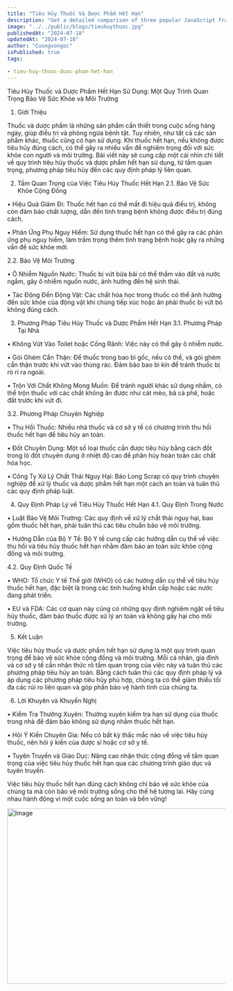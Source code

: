 ```yaml
---
title: "Tiêu Hủy Thuốc Và Dược Phẩm Hết Hạn"
description: "Get a detailed comparison of three popular JavaScript frameworks - Angular, React, and Vue.js. Understand the strengths, weaknesses, and use cases for each framework to make an informed decision for your next web development project."
image: "../../public/blogs/tieuhuythuoc.jpg"
publishedAt: "2024-07-18"
updatedAt: "2024-07-18"
author: "Cuongvongoc"
isPublished: true
tags:

- tieu-huy-thuoc-duoc-pham-het-han
---
```

Tiêu Hủy Thuốc và Dược Phẩm Hết Hạn Sử Dụng: Một Quy Trình Quan Trọng Bảo Vệ Sức Khỏe và Môi Trường

1. Giới Thiệu

Thuốc và dược phẩm là những sản phẩm cần thiết trong cuộc sống hàng ngày, giúp điều trị và phòng ngừa bệnh tật. Tuy nhiên, như tất cả các sản phẩm khác, thuốc cũng có hạn sử dụng. Khi thuốc hết hạn, nếu không được tiêu hủy đúng cách, có thể gây ra nhiều vấn đề nghiêm trọng đối với sức khỏe con người và môi trường. Bài viết này sẽ cung cấp một cái nhìn chi tiết về quy trình tiêu hủy thuốc và dược phẩm hết hạn sử dụng, từ tầm quan trọng, phương pháp tiêu hủy đến các quy định pháp lý liên quan.

2. Tầm Quan Trọng của Việc Tiêu Hủy Thuốc Hết Hạn
2.1. Bảo Vệ Sức Khỏe Cộng Đồng

• Hiệu Quả Giảm Đi: Thuốc hết hạn có thể mất đi hiệu quả điều trị, không còn đảm bảo chất lượng, dẫn đến tình trạng bệnh không được điều trị đúng cách.

• Phản Ứng Phụ Nguy Hiểm: Sử dụng thuốc hết hạn có thể gây ra các phản ứng phụ nguy hiểm, làm trầm trọng thêm tình trạng bệnh hoặc gây ra những vấn đề sức khỏe mới.

2.2. Bảo Vệ Môi Trường

• Ô Nhiễm Nguồn Nước: Thuốc bị vứt bừa bãi có thể thấm vào đất và nước ngầm, gây ô nhiễm nguồn nước, ảnh hưởng đến hệ sinh thái.

• Tác Động Đến Động Vật: Các chất hóa học trong thuốc có thể ảnh hưởng đến sức khỏe của động vật khi chúng tiếp xúc hoặc ăn phải thuốc bị vứt bỏ không đúng cách.

3. Phương Pháp Tiêu Hủy Thuốc và Dược Phẩm Hết Hạn
3.1. Phương Pháp Tại Nhà

• Không Vứt Vào Toilet hoặc Cống Rãnh: Việc này có thể gây ô nhiễm nước.

• Gói Ghém Cẩn Thận: Để thuốc trong bao bì gốc, nếu có thể, và gói ghém cẩn thận trước khi vứt vào thùng rác. Đảm bảo bao bì kín để tránh thuốc bị rò rỉ ra ngoài.

• Trộn Với Chất Không Mong Muốn: Để tránh người khác sử dụng nhầm, có thể trộn thuốc với các chất không ăn được như cát mèo, bã cà phê, hoặc đất trước khi vứt đi.

3.2. Phương Pháp Chuyên Nghiệp

• Thu Hồi Thuốc: Nhiều nhà thuốc và cơ sở y tế có chương trình thu hồi thuốc hết hạn để tiêu hủy an toàn.

• Đốt Chuyên Dụng: Một số loại thuốc cần được tiêu hủy bằng cách đốt trong lò đốt chuyên dụng ở nhiệt độ cao để phân hủy hoàn toàn các chất hóa học.

• Công Ty Xử Lý Chất Thải Nguy Hại: Bảo Long Scrap có quy trình chuyên nghiệp để xử lý thuốc và dược phẩm hết hạn một cách an toàn và tuân thủ các quy định pháp luật.

4. Quy Định Pháp Lý về Tiêu Hủy Thuốc Hết Hạn
4.1. Quy Định Trong Nước

• Luật Bảo Vệ Môi Trường: Các quy định về xử lý chất thải nguy hại, bao gồm thuốc hết hạn, phải tuân thủ các tiêu chuẩn bảo vệ môi trường.

• Hướng Dẫn của Bộ Y Tế: Bộ Y tế cung cấp các hướng dẫn cụ thể về việc thu hồi và tiêu hủy thuốc hết hạn nhằm đảm bảo an toàn sức khỏe cộng đồng và môi trường.

4.2. Quy Định Quốc Tế

• WHO: Tổ chức Y tế Thế giới (WHO) có các hướng dẫn cụ thể về tiêu hủy thuốc hết hạn, đặc biệt là trong các tình huống khẩn cấp hoặc các nước đang phát triển.

• EU và FDA: Các cơ quan này cũng có những quy định nghiêm ngặt về tiêu hủy thuốc, đảm bảo thuốc được xử lý an toàn và không gây hại cho môi trường.

5. Kết Luận

Việc tiêu hủy thuốc và dược phẩm hết hạn sử dụng là một quy trình quan trọng để bảo vệ sức khỏe cộng đồng và môi trường. Mỗi cá nhân, gia đình và cơ sở y tế cần nhận thức rõ tầm quan trọng của việc này và tuân thủ các phương pháp tiêu hủy an toàn. Bằng cách tuân thủ các quy định pháp lý và áp dụng các phương pháp tiêu hủy phù hợp, chúng ta có thể giảm thiểu tối đa các rủi ro liên quan và góp phần bảo vệ hành tinh của chúng ta.

6. Lời Khuyên và Khuyến Nghị

• Kiểm Tra Thường Xuyên: Thường xuyên kiểm tra hạn sử dụng của thuốc trong nhà để đảm bảo không sử dụng nhầm thuốc hết hạn.

• Hỏi Ý Kiến Chuyên Gia: Nếu có bất kỳ thắc mắc nào về việc tiêu hủy thuốc, nên hỏi ý kiến của dược sĩ hoặc cơ sở y tế.

• Tuyên Truyền và Giáo Dục: Nâng cao nhận thức cộng đồng về tầm quan trọng của việc tiêu hủy thuốc hết hạn qua các chương trình giáo dục và tuyên truyền.

Việc tiêu hủy thuốc hết hạn đúng cách không chỉ bảo vệ sức khỏe của chúng ta mà còn bảo vệ môi trường sống cho thế hệ tương lai. Hãy cùng nhau hành động vì một cuộc sống an toàn và bền vững!

<Image
  src="/blogs/tieuhuythuoc.jpg"
  width="718"
  height="404"
  alt="Image"
  sizes="100vw"
/>
